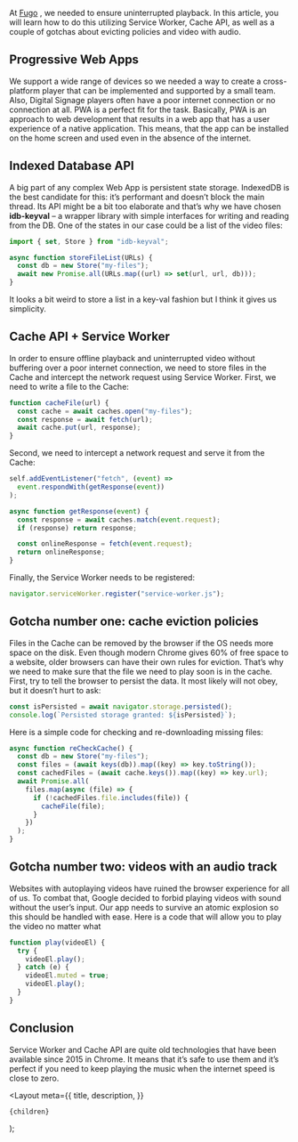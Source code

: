
At <a href="https://www.fugo.ai" target="_blank">Fugo</a>
, we needed to ensure uninterrupted playback. In this article, you will learn how
to do this utilizing Service Worker, Cache API, as well as a couple of gotchas about
evicting policies and video with audio.

## Progressive Web Apps

We support a wide range of devices so we needed a way to create a
cross-platform player that can be implemented and supported by a
small team. Also, Digital Signage players often have a poor
internet connection or no connection at all. PWA is a perfect fit
for the task. Basically, PWA is an approach to web development
that results in a web app that has a user experience of a native
application. This means, that the app can be installed on the home
screen and used even in the absence of the internet.

## Indexed Database API

A big part of any complex Web App is persistent state storage.
IndexedDB is the best candidate for this: it’s performant and
doesn’t block the main thread. Its API might be a bit too
elaborate and that’s why we have chosen **idb-keyval** – a wrapper
library with simple interfaces for writing and reading from the
DB. One of the states in our case could be a list of the video
files:

```js
import { set, Store } from "idb-keyval";

async function storeFileList(URLs) {
  const db = new Store("my-files");
  await new Promise.all(URLs.map((url) => set(url, url, db)));
}
```

It looks a bit weird to store a list in a key-val fashion but I
think it gives us simplicity.

## Cache API + Service Worker

In order to ensure offline playback and uninterrupted video
without buffering over a poor internet connection, we need to
store files in the Cache and intercept the network request using
Service Worker. First, we need to write a file to the Cache:

```js
function cacheFile(url) {
  const cache = await caches.open("my-files");
  const response = await fetch(url);
  await cache.put(url, response);
}
```

Second, we need to intercept a network request and serve it from
the Cache:

```js
self.addEventListener("fetch", (event) =>
  event.respondWith(getResponse(event))
);

async function getResponse(event) {
  const response = await caches.match(event.request);
  if (response) return response;

  const onlineResponse = fetch(event.request);
  return onlineResponse;
}
```

Finally, the Service Worker needs to be registered:

```js
navigator.serviceWorker.register("service-worker.js");
```

## Gotcha number one: cache eviction policies

Files in the Cache can be removed by the browser if the OS needs
more space on the disk. Even though modern Chrome gives 60% of
free space to a website, older browsers can have their own rules
for eviction. That’s why we need to make sure that the file we
need to play soon is in the cache. First, try to tell the browser
to persist the data. It most likely will not obey, but it doesn’t
hurt to ask:

```js
const isPersisted = await navigator.storage.persisted();
console.log(`Persisted storage granted: ${isPersisted}`);
```

Here is a simple code for checking and re-downloading missing
files:

```js
async function reCheckCache() {
  const db = new Store("my-files");
  const files = (await keys(db)).map((key) => key.toString());
  const cachedFiles = (await cache.keys()).map((key) => key.url);
  await Promise.all(
    files.map(async (file) => {
      if (!cachedFiles.file.includes(file)) {
        cacheFile(file);
      }
    })
  );
}
```

## Gotcha number two: videos with an audio track

Websites with autoplaying videos have ruined the browser
experience for all of us. To combat that, Google decided to forbid
playing videos with sound without the user’s input. Our app needs
to survive an atomic explosion so this should be handled with
ease. Here is a code that will allow you to play the video no
matter what

```js
function play(videoEl) {
  try {
    videoEl.play();
  } catch (e) {
    videoEl.muted = true;
    videoEl.play();
  }
}
```

## Conclusion

Service Worker and Cache API are quite old technologies that have
been available since 2015 in Chrome. It means that it’s safe to
use them and it’s perfect if you need to keep playing the music
when the internet speed is close to zero.


  <Layout
    meta={{
      title,
      description,
    }}
  >
    {children}
  </Layout>
);
